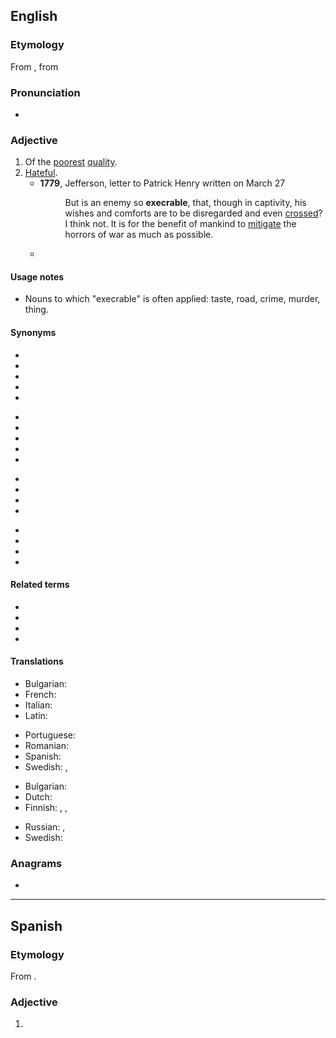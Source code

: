 {{also|exécrable}}
==English==

===Etymology===
From {{etyl|fro|en}} {{m|fro|execrable}}, from {{etyl|la|en}} {{m|la|execrabilis}}

===Pronunciation===
* {{a|US}} {{IPA|/ˈɛksɪkɹəbl/|/ˈɛksəkɹəbl/|lang=en}}
*: {{audio|Execrable-pronunciation-us.ogg|Audio (US)|lang=en}}

===Adjective===
{{en-adj}}

# Of the [[poor]]est [[quality]].
# [[hateful|Hateful]].
#* '''1779''', Jefferson, letter to Patrick Henry written on March 27
#*: But is an enemy so '''execrable''', that, though in captivity, his wishes and comforts are to be disregarded and even [[cross]]ed? I think not. It is for the benefit of mankind to [[mitigate]] the horrors of war as much as possible.
#* {{quote-book
|date=2001-06-01
|title=Guts: A Comedy of Manners
|first=David
|last=Langford
|authorlink=David Langford
|coauthors=Grant, John
|publisher=Wildside Press
|isbn=9781587154485
|page=72
|pageurl=http://books.google.com/books?id=XloXRhUhamIC&pg=PA72&dq=execrable
|passage=The [[arcanely]] [[evil]] words of that [[despicable]], [[loathsome]], [[suppressed]], [[vile]], [[pululating]], [[odious]], [[nictating]], [[repellent]], [[repugnant]], [[noxious]], [[abhorrent]], [[abominable]], [[tory]], '''execrable''', [[nauseous]] work, ''Ye Boke of Guts'', moved as if on a [[conveyor belt]] before his eyes.
}}

====Usage notes====
* Nouns to which "execrable" is often applied: taste, road, crime, murder, thing.

====Synonyms====
{{top4}}
* {{l|en|abhorrent}}
* {{l|en|abominable}}
* {{l|en|atrocious}}
* {{l|en|deplorable}}
* {{l|en|despicable}}
{{mid4}}
* {{l|en|detestable}}
* {{l|en|disgusting}}
* {{l|en|foul}}
* {{l|en|heinous}}
* {{l|en|horrific}}
{{mid4}}
* {{l|en|loathsome}}
* {{l|en|low}}
* {{l|en|monstrous}}
* {{l|en|repulsive}}
{{mid4}}
* {{l|en|revolting}}
* {{l|en|sickening}}
* {{l|en|vile}}
* {{l|en|wretched}}
{{bottom}}

====Related terms====
* {{l|en|execrableness}}
* {{l|en|execrably}}
* {{l|en|execration}}
* {{l|en|execrate}}

====Translations====
{{trans-top|of the poorest quality}}
* Bulgarian: {{t+|bg|долен}}
* French: {{t+|fr|exécrable|m|f}}
* Italian: {{t+|it|esecrabile}}
* Latin: {{t|la|execrabilis}}
{{trans-mid}}
* Portuguese: {{t+|pt|execrável|m|f}}
* Romanian: {{t+|ro|execrabil}}
* Spanish: {{t|es|execrable|m|f}}
* Swedish: {{t+|sv|vedervärdig}}, {{t+|sv|usel}}
{{trans-bottom}}

{{trans-top|hateful}}
* Bulgarian: {{t+|bg|омразен}}
* Dutch: {{t|nl|verfoeilijk}}
* Finnish: {{t+|fi|inhottava}}, {{t+|fi|iljettävä}}, {{t+|fi|kuvottava}}
{{trans-mid}}
* Russian: {{t+|ru|отврати́тельный|m}}, {{t+|ru|отта́лкивающий|m}}
* Swedish: {{t+|sv|avskyvärd}}
{{trans-bottom}}

===Anagrams===
* {{anagrams|en|excerable}}

----

==Spanish==

===Etymology===
From {{etyl|la|es}} {{m|la|execrabilis}}.

===Adjective===
{{es-adj}}
# {{l|en|execrable}}